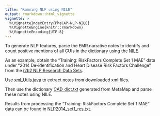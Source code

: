```yaml
---
title: "Running NLP using NILE"
output: rmarkdown::html_vignette
vignette: >
  %\VignetteIndexEntry{PheCAP-NLP-NILE}
  %\VignetteEngine{knitr::rmarkdown}
  %\VignetteEncoding{UTF-8}
---
```


To generate NLP features, parse the EMR narrative notes to identify and count positive mentions of all CUIs in the dictionary using the [NILE](https://celehs.hms.harvard.edu/packages/nile/). 

As an example, obtain the “Training: RiskFactors Complete Set 1 MAE” data under “2014 De-identification and Heart Disease Risk Factors Challenge” from the [i2b2 NLP Research Data Sets](https://www.i2b2.org/NLP/DataSets/Main.php). 

Use <a href="https://github.com/celehs/PheCAP/raw/master/include/xml_Utils.java" download>xml_Utils.java</a> to extract notes from downloaded xml files. 

Then use the dictionary <a href="https://github.com/celehs/PheCAP/raw/master/include/CAD_dict.txt" download>CAD_dict.txt</a> generated from MetaMap and parse these notes using NILE.

Results from processing the “Training: RiskFactors Complete Set 1 MAE” data can be found in <a href="https://github.com/celehs/PheCAP/raw/master/include/NLP2014_set1_res.txt" download>NLP2014_set1_res.txt</a>. 
